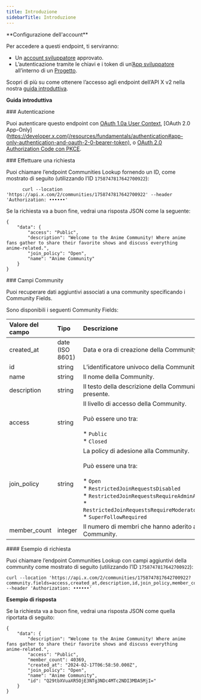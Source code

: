 ```yaml
---
title: Introduzione
sidebarTitle: Introduzione
---
```



<Note>
  **Configurazione dell'account**

  Per accedere a questi endpoint, ti serviranno:

  - Un [account sviluppatore](https://developer.x.com/en/portal/petition/essential/basic-info) approvato.
  - L’autenticazione tramite le chiavi e i token di un’[App sviluppatore](/it/resources/fundamentals/developer-apps) all’interno di un [Progetto](/it/resources/fundamentals/projects). 

  Scopri di più su come ottenere l’accesso agli endpoint dell’API X v2 nella nostra [guida introduttiva](/it/x-api/getting-started/getting-access).
</Note>

**Guida introduttiva**

<div id="authentication">
  ### Autenticazione
</div>

Puoi autenticare questo endpoint con [OAuth 1.0a User Context](/it/resources/fundamentals/authentication), \[OAuth 2.0 App-Only]\(https://developer.x.com(/resources/fundamentals/authentication#app-only-authentication-and-oauth-2-0-bearer-token), o [OAuth 2.0 Authorization Code con PKCE](it/resources/fundamentals/authentication#oauth-2-0-authorization-code-flow-with-pkce-2).
 

<div id="making-a-request">
  ### Effettuare una richiesta
</div>

Puoi chiamare l’endpoint Communities Lookup fornendo un ID, come mostrato di seguito (utilizzando l’ID `1758747817642700922`):

```
      curl --location 'https://api.x.com/2/communities/1758747817642700922' --header 'Authorization: ••••••'
```

Se la richiesta va a buon fine, vedrai una risposta JSON come la seguente:

```
{
    "data": {
        "access": "Public",
        "description": "Welcome to the Anime Community! Where anime fans gather to share their favorite shows and discuss everything anime-related.",
        "join_policy": "Open",
        "name": "Anime Community"
    }
}
```

<div id="community-fields">
  ### Campi Community
</div>

Puoi recuperare dati aggiuntivi associati a una community specificando i Community Fields.

Sono disponibili i seguenti Community Fields:

| Valore del campo | Tipo | Descrizione |     |
| :--- | :--- | :--- | :--- |
| created\_at | date (ISO 8601) | Data e ora di creazione della Community. |     |
| id  | string | L’identificatore univoco della Community. |     |
| name | string | Il nome della Community. |     |
| description | string | Il testo della descrizione della Community, se presente. |     |
| access | string | Il livello di accesso della Community.  <br />  <br />Può essere uno tra:<br /><br />\* `Public`<br />\* `Closed` |     |
| join\_policy | string | La policy di adesione alla Community.  <br />  <br />Può essere una tra:<br /><br />\* `Open`<br />\* `RestrictedJoinRequestsDisabled`<br />\* `RestrictedJoinRequestsRequireAdminApproval`<br />\* `RestrictedJoinRequestsRequireModeratorApproval`<br />\* `SuperFollowRequired` |     |
| member\_count | integer | Il numero di membri che hanno aderito alla Community. |     |

<div id="example-request">
  #### Esempio di richiesta
</div>

Puoi chiamare l’endpoint Communities Lookup con campi aggiuntivi della community come mostrato di seguito (utilizzando l’ID `1758747817642700922`):

```
curl --location 'https://api.x.com/2/communities/1758747817642700922?community.fields=access,created_at,description,id,join_policy,member_count,name' --header 'Authorization: ••••••'
```

**Esempio di risposta**

Se la richiesta va a buon fine, vedrai una risposta JSON come quella riportata di seguito:

```
{
    "data": {
        "description": "Welcome to the Anime Community! Where anime fans gather to share their favorite shows and discuss everything anime-related.",
        "access": "Public",
        "member_count": 40369,
        "created_at": "2024-02-17T06:58:50.000Z",
        "join_policy": "Open",
        "name": "Anime Community",
        "id": "Q29tbXVuaXR5OjE3NTg3NDc4MTc2NDI3MDA5MjI="
    }
}
```